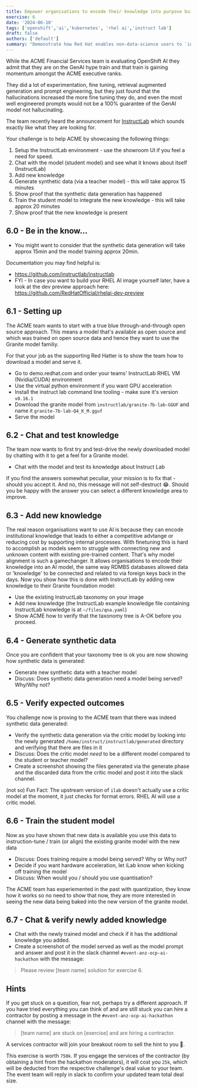 ```yaml
---
title: Empower organisations to encode their knowledge into purpose built Large Language Models 
exercise: 6
date: '2024-06-10'
tags: ['openshift','ai','kubernetes', 'rhel ai','instruct lab']
draft: false
authors: ['default']
summary: "Demonstrate how Red Hat enables non-data-science users to `instruction-tune` AI models, using some simple RHEL-AI and Instruct Lab tooling"
---
```


While the ACME Financial Services team is evaluating OpenShift AI they admit that they are on the GenAI hype train and that train is gaining momentum amongst the ACME executive ranks. 

They did a lot of experimentation, fine tuning, retrieval augmented generation and prompt engineering, but they just found that the hallucinations increased the more fine tuning they do, and even the most well engineered prompts would not be a 100% guarantee of the GenAI model not hallucinating.

The team recently heard the announcement for [InstructLab](https://instructlab.ai) which sounds exactly like what they are looking for.

Your challenge is to help ACME by showcasing the following things:

1) Setup the InstructLab environment - use the showroom UI if you feel a need for speed.
2) Chat with the model (student model) and see what it knows about itself (InstructLab)
3) Add new knowledge
4) Generate synthetic data (via a teacher model) - this will take approx 15 minutes
5) Show proof that the synthetic data generation has happened
6) Train the student model to integrate the new knowledge - this will take approx 20 minutes
7) Show proof that the new knowledge is present

## 6.0 - Be in the know...

- You might want to consider that the synthetic data generation will take approx 15min and the model training approx 20min.

Documentation you may find helpful is:

- https://github.com/instructlab/instructlab
- FYI - In case you want to build your RHEL AI image yourself later, have a look at the dev preview approach here: https://github.com/RedHatOfficial/rhelai-dev-preview

## 6.1 - Setting up

The ACME team wants to start with a true blue through-and-through open source approach. This means a model that's available as open source and which was trained on open source data and hence they want to use the Granite model familiy. 

For that your job as the supporting Red Hatter is to show the team how to download a model and serve it.

- Go to demo.redhat.com and order your teams' InstructLab RHEL VM (Nvidia/CUDA) environment
- Use the virtual python environment if you want GPU acceleration
- Install the instruct lab command line tooling - make sure it's version `v0.16.1`
- Download the granite model from `instructlab/granite-7b-lab-GGUF` and name it `granite-7b-lab-Q4_K_M.gguf`
- Serve the model

## 6.2 - Chat and test knowledge

The team now wants to first try and test-drive the newly downloaded model by chatting with it to get a feel for a Granite model.

- Chat with the model and test its knowledge about Instruct Lab 

If you find the answers somewhat peculiar, your mission is to fix that - should you accept it. And no, this message will not self-destruct 😂. Should you be happy with the answer you can select a different knowledge area to improve.

## 6.3 - Add new knowledge

The real reason organisations want to use AI is because they can encode institutional knowledge that leads to either a competitive advtange or reducing cost by supporting internal processes. With finetuning this is hard to accomplish as models seem to struggle with connecting new and unknown content with existing pre-trained content. That's why model alignment is such a gamechanger. It allows organisations to encode their knowledge into an AI model, the same way RDMBS databases allowed  data or 'knowledge' to be connected and related to via foreign keys back in the days. Now you show how this is done with InstructLab by adding new knowledge to their Granite foundation model:

- Use the existing InstructLab taxonomy on your image
- Add new knowledge (the InstructLab example knowledge file containing InstructLab knowledge is at `~/files/qna.yaml`)
- Show ACME how to verify that the taxonomy tree is A-OK before you proceed.

## 6.4 - Generate synthetic data

Once you are confident that your taxonomy tree is ok you are now showing how synthetic data is generated:

- Generate new synthetic data with a teacher model 
- Discuss: Does synthetic data generation need a model being served? Why/Why not?

## 6.5 - Verify expected outcomes

You challenge now is proving to the ACME team that there was indeed synthetic data generated:

- Verify the synthetic data generation via the critic model by looking into the newly generated `/home/instruct/instructlab/generated` directory and verifying that there are files in it
- Discuss: Does the critic model _need_ to be a different model compared to the student or teacher model?
- Create a screenshot showing the files generated via the generate phase and the discarded data from the critic model and post it into the slack channel.

(not so) Fun Fact: The upstream version of `ilab` doesn't actually use a critic model at the moment, it just checks for format errors. RHEL AI will use a critic model.

## 6.6 - Train the student model

Now as you have shown that new data is available you use this data to instruction-tune / train (or align) the existing granite model with the new data

- Discuss: Does training require a model being served? Why or Why not?
- Decide if you want hardware acceleration, let iLab know when kicking off training the model
- Discuss: When would you / should you use quantisation?

The ACME team has experiemented in the past with quantization, they know how it works so no need to show that now, they are more interested in seeing the new data being baked into the new version of the granite model.

## 6.7 - Chat & verify newly added knowledge

- Chat with the newly trained model and check if it has the additional knowledge you added.
- Create a screenshot of the model served as well as the model prompt and answer and post it in the slack channel `#event-anz-ocp-ai-hackathon` with the message:

> Please review [team name] solution for exercise 6.

## Hints

If you get stuck on a question, fear not, perhaps try a different approach. If you have tried everything you can think of and are still stuck you can hire a contractor by posting a message in the `#event-anz-ocp-ai-hackathon` channel with the message:

> [team name] are stuck on [exercise] and are hiring a contractor.

A services contractor will join your breakout room to sell the hint to you 🤫.

This exercise is worth `750k`. If you engage the services of the contractor (by obtaining a hint from the hackathon moderators), it will cost you `25k`, which will be deducted from the respective challenge's deal value to your team.
The event team will reply in slack to confirm your updated team total deal size.
